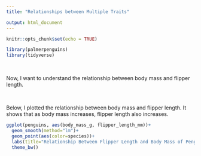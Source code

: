 ```yaml
---
title: "Relationships between Multiple Traits"

output: html_document
---
```


```r
knitr::opts_chunk$set(echo = TRUE)
```

```r
library(palmerpenguins)
library(tidyverse)
```

<br> 

Now, I want to understand the relationship between body mass and flipper length. 

<br>

Below, I plotted the relationship between body mass and flipper length. It shows that as body mass increases, flipper length also increases. 

```r
ggplot(penguins, aes(body_mass_g, flipper_length_mm))+
  geom_smooth(method="lm")+
  geom_point(aes(color=species))+
  labs(title="Relationship Between Flipper Length and Body Mass of Penguins", x=" Body Mass", y="Flipper Length")+
  theme_bw()
```